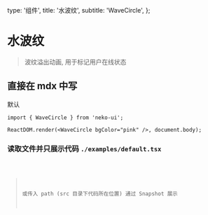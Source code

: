   type: '组件',
  title: '水波纹',
  subtitle: 'WaveCircle',
};

<Box>

# 水波纹

> 波纹溢出动画, 用于标记用户在线状态

## 直接在 mdx 中写

<div className="n-flex n-h-72">
  <WaveCircle bgColor="pink" />
  <WaveCircle>默认</WaveCircle>
</div>

```tsx
import { WaveCircle } from 'neko-ui';

ReactDOM.render(<WaveCircle bgColor="pink" />, document.body);
```

### 读取文件并只展示代码 `./examples/default.tsx`

<Code code={code} lang="tsx" />

> 或传入 path (src 目录下代码所在位置) 通过 Snapshot 展示

<Snapshot name="wave-circle" />
</Box>

<Box text={api} />
